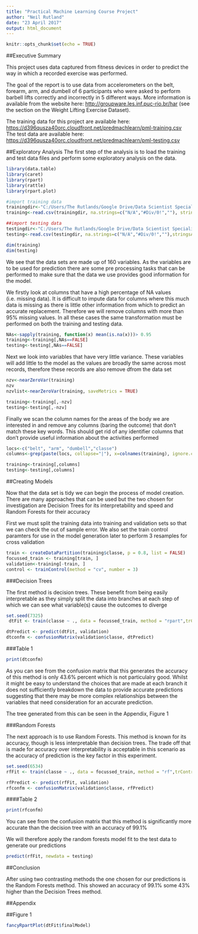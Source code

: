 ```yaml
---
title: "Practical Machine Learning Course Project"
author: "Neil Rutland"
date: "23 April 2017"
output: html_document
---
```


```r
knitr::opts_chunk$set(echo = TRUE)
```

##Executive Summary

This project uses data captured from fitness devices in order to predict the way in which a recorded exercise was performed.

The goal of the report is to use data from accelerometers on the belt, forearm, arm, and dumbell of 6 participants who were asked to perform barbell lifts correctly and incorrectly in 5 different ways. More information is available from the website here: <http://groupware.les.inf.puc-rio.br/har> (see the section on the Weight Lifting Exercise Dataset).

The training data for this project are available here:
      <https://d396qusza40orc.cloudfront.net/predmachlearn/pml-training.csv>
The test data are available here:
      <https://d396qusza40orc.cloudfront.net/predmachlearn/pml-testing.csv>

##Exploratory Analysis
The first step of the analysis is to load the training and test data files and perform some exploratory analysis on the data.

```r
library(data.table)
library(caret)
library(rpart)
library(rattle)
library(rpart.plot)

#import training data
trainingdir<-"C:/Users/The Rutlands/Google Drive/Data Scientist Specialisation/Practical Machine Learning/pml-training.csv"
training<-read.csv(trainingdir, na.strings=c("N/A","#Div/0!",""), stringsAsFactors = TRUE)

##import testing data
testingdir<-"C:/Users/The Rutlands/Google Drive/Data Scientist Specialisation/Practical Machine Learning/pml-testing.csv"
testing<-read.csv(testingdir, na.strings=c("N/A","#Div/0!",""),stringsAsFactors = TRUE)

dim(training)
dim(testing)
```

We see that the data sets are made up of 160 variables. As the variables are to be used for prediction there are some pre processing tasks that can be performed to make sure that the data we use provides good information for the model.

We firstly look at columns that have a high percentage of NA values (i.e. missing data). It is difficult to impute data for columns where this much data is missing as there is little other information from which to predict an accurate replacement. Therefore we will remove columns with more than 95% missing values. In all these cases the same transformation must be performed on both the training and testing data.

```r
NAs<-sapply(training, function(x) mean(is.na(x)))> 0.95
training<-training[,NAs==FALSE]
testing<-testing[,NAs==FALSE]
```

Next we look into variables that have very little variance. These variables will add little to the model as the values are broadly the same across most records, therefore these records are also remove dfrom the data set

```r
nzv<-nearZeroVar(training)
nzv
nzvlist<-nearZeroVar(training, saveMetrics = TRUE)

training<-training[,-nzv]
testing<-testing[,-nzv]
```

Finally we scan the column names for the areas of the body we are interested in and remove any columns (baring the outcome) that don't match these key words. This should get rid of any identifier columns that don't provide useful information about the activities performed

```r
locs<-c("belt", "arm", "dumbell","classe")
columns<-grep(paste(locs, collapse="|"), x=colnames(training), ignore.case = TRUE)

training<-training[,columns]
testing<-testing[,columns]
```

##Creating Models

Now that the data set is tidy we can begin the process of model creation. There are many approaches that can be used but the two chosen for investigation are Decision Trees for its interpretability and speed and Random Forests for their accuracy

First we must split the training data into training and validation sets so that we can check the out of sample error. We also set the train control paramters for use in the model generation later to perform 3 resamples for cross validation

```r
train <- createDataPartition(training$classe, p = 0.8, list = FALSE)
focussed_train <- training[train, ]
validation<-training[-train, ]
control <- trainControl(method = "cv", number = 3)
```

###Decision Trees

The first method is decision trees. These benefit from being easily interpretable as they simply split the data into branches at each step of which we can see what variable(s) cause the outcomes to diverge

```r
set.seed(7325)
 dtFit <- train(classe ~ ., data = focussed_train, method = "rpart",trControl = control)

dtPredict <- predict(dtFit, validation)
dtconfm <- confusionMatrix(validation$classe, dtPredict)
```

###Table 1
```r
print(dtconfm)
```

As you can see from the confusion matrix that this generates the accuracy of this method is only 43.6% percent which is not particulalry good. Whilst it might be easy to understand the choices that are made at each branch it does not sufficiently breakdown the data to provide accurate predictions suggesting that there may be more complex relationships between the variables that need consideration for an accurate prediction.

The tree generated from this can be seen in the Appendix, Figure 1

###Random Forests

The next approach is to use Random Forests. This method is known for its accuracy, though is less interpretable than decision trees. The trade off that is made for accuracy over interpretability is acceptable in this scenario as the accuracy of prediction is the key factor in this experiment.

```r
set.seed(6534)
rfFit <- train(classe ~ ., data = focussed_train, method = "rf",trControl = control)

rfPredict <- predict(rfFit, validation)
rfconfm <- confusionMatrix(validation$classe, rfPredict)
```

####Table 2
```r
print(rfconfm) 
```

You can see from the confusion matrix that this method is significantly more accurate than the decision tree with an accuracy of 99.1%

We will therefore apply the random forests model fit to the test data to generate our predictions

```r
predict(rfFit, newdata = testing)
```

##Conclusion

After using two contrasting methods the one chosen for our predictions is the Random Forests method. This showed an accuracy of 99.1% some 43% higher than the Decision Trees method.


##Appendix

##Figure 1
```r
fancyRpartPlot(dtFit$finalModel)
```


